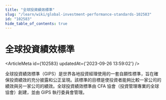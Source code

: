 ```yaml
---
title: "全球投資績效標準"
slug: "/learn/wiki/global-investment-performance-standards-102583"
id: "102583"
hide_table_of_contents: true
---
```



# 全球投資績效標準

<ArticleMeta id={102583} updatedAt={'2023-09-26 13:59:02'} />
<div className='border-solid border-b border-t-0 my-4 border-[var(--ifm-color-gray-300)]' />

全球投資績效標準（GIPS）是世界各地投資經理使用的一套自願性標準，旨在確保投資績效的充分披露和公正呈現。該標準的目標是使投資者能夠比較一家公司的績效與另一家公司的績效。全球投資績效標準由 CFA 協會（投資管理專業的全球協會）創建，並由 GIPS 執行委員會管理。
